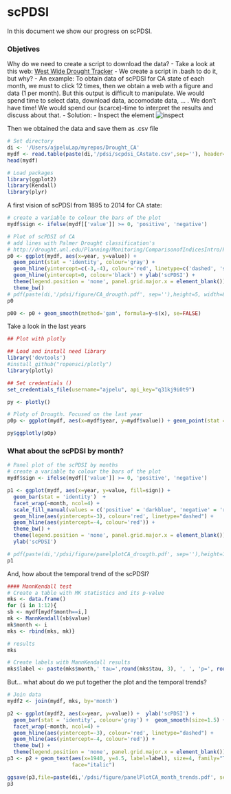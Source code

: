 scPDSI 
========================================================
In this document we show our progress on scPDSI.

### Objetives 
Why do we need to create a script to download the data?
- Take a look at this web: [West Wide Drought Tracker](http://www.wrcc.dri.edu/wwdt/time)
- We create a script in .bash to do it, but why? 
- An example: To obtain data of scPDSI for CA state of each month, we must to click 12 times, then we obtain a web with a figure and data (1 per month). But this output is difficult to manipulate. We would spend time to select data, download data, accomodate data, ... . We don't have time! We would spend our (scarce)-time to interpret the results and discuss about that. 
- Solution:
- Inspect the element ![inspect](figure/inspect.png) 

Then we obtained the data and save them as .csv file 

```r
# Set directory 
di <- '/Users/ajpeluLap/myrepos/Drought_CA'
mydf <- read.table(paste(di,'/pdsi/scpdsi_CAstate.csv',sep=''), header=TRUE) 
head(mydf)
```


```r
# Load packages 
library(ggplot2)
library(Kendall)
library(plyr)
```


A first vision of scPDSI from 1895 to 2014 for CA state: 

```r
# create a variable to colour the bars of the plot 
mydf$sign <- ifelse(mydf[['value']] >= 0, 'positive', 'negative')

# Plot of scPDSI of CA 
# add lines with Palmer Drought classification's
# http://drought.unl.edu/Planning/Monitoring/ComparisonofIndicesIntro/PDSI.aspx
p0 <- ggplot(mydf, aes(x=year, y=value)) + 
  geom_point(stat = 'identity', colour='gray') + 
  geom_hline(yintercept=c(-3,-4), colour='red', linetype=c('dashed', 'solid')) +
  geom_hline(yintercept=0, colour='black') + ylab('scPDSI') +
  theme(legend.position = 'none', panel.grid.major.x = element_blank()) +
  theme_bw() 
# pdf(paste(di,'/pdsi/figure/CA_drougth.pdf', sep=''),height=5, width=8)
p0
```

```r
p00 <- p0 + geom_smooth(method='gam', formula=y~s(x), se=FALSE)
```

Take a look in the last years 

``` r
## Plot with plotly 

## Load and install need library
library('devtools')
#install_github("ropensci/plotly")
library(plotly)

## Set credentials ()
set_credentials_file(username="ajpelu", api_key="q31kj9i0t9")

py <- plotly()

# Ploty of Drougth. Focused on the last year
p0p <- ggplot(mydf, aes(x=mydf$year, y=mydf$value)) + geom_point(stat = 'identity', colour='gray') 
```

```r
py$ggplotly(p0p)
```


### What about the scPDSI by month? 
```r
# Panel plot of the scPDSI by months  
# create a variable to colour the bars of the plot 
mydf$sign <- ifelse(mydf[['value']] >= 0, 'positive', 'negative')

p1 <- ggplot(mydf, aes(x=year, y=value, fill=sign)) + 
  geom_bar(stat = 'identity')  + 
  facet_wrap(~month, ncol=4) + 
  scale_fill_manual(values = c('positive' = 'darkblue', 'negative' = 'red')) + 
  geom_hline(aes(yintercept=-3), colour='red', linetype="dashed") + 
  geom_hline(aes(yintercept=-4, colour='red')) +
  theme_bw() + 
  theme(legend.position = 'none', panel.grid.major.x = element_blank()) + 
  ylab('scPDSI')

# pdf(paste(di,'/pdsi/figure/panelplotCA_drougth.pdf', sep=''),height=10, width=9)
p1 
``` 

And, how about the temporal trend of the scPDSI? 
```r
#### MannKendall test 
# Create a table with MK statistics and its p-value 
mks <- data.frame()
for (i in 1:12){
sb <- mydf[mydf$month==i,]
mk <- MannKendall(sb$value)
mk$month <- i 
mks <- rbind(mks, mk)}

# results 
mks 

# Create labels with MannKendall results 
mks$label <- paste(mks$month,' tau=',round(mks$tau, 3), ', ', 'p=', round(mks$sl,4), sep='')
``` 

But... what about do we put together the plot and the temporal trends?  

```r
# Join data 
mydf2 <- join(mydf, mks, by='month')
```

```r
p2 <- ggplot(mydf2, aes(x=year, y=value)) +  ylab('scPDSI') +
  geom_bar(stat = 'identity', colour='gray') +  geom_smooth(size=1.5) + 
  facet_wrap(~month, ncol=4) + 
  geom_hline(aes(yintercept=-3), colour='red', linetype="dashed") + 
  geom_hline(aes(yintercept=-4, colour='red')) +
  theme_bw() +
  theme(legend.position = 'none', panel.grid.major.x = element_blank()) 
p3 <- p2 + geom_text(aes(x=1940, y=4.5, label=label), size=4, family="Times", 
                     face="italic")

ggsave(p3,file=paste(di,'/pdsi/figure/panelPlotCA_month_trends.pdf', sep=''),height=10, width=9)
p3

```
